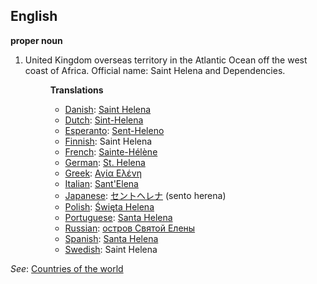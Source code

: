 ==English==

'''proper noun'''

# United Kingdom overseas territory in the Atlantic Ocean off the west coast of Africa. Official name: Saint Helena and Dependencies.
#:'''Translations'''
#:*[[Danish]]: [[Saint Helena]]
#:*[[Dutch]]: [[Sint-Helena]]
#:*[[Esperanto]]: [[Sent-Heleno]]
#:*[[Finnish]]: Saint Helena
#:*[[French]]: [[Sainte-Hélène]]
#:*[[German]]: [[St. Helena]]
#:*[[Greek]]: [[Αγία Ελένη]]
#:*[[Italian]]: [[Sant'Elena]]
#:*[[Japanese]]: [[セントヘレナ]] (sento herena)
#:*[[Polish]]: [[Święta Helena]]
#:*[[Portuguese]]: [[Santa Helena]]
#:*[[Russian]]: [[остров Святой Елены]]
#:*[[Spanish]]: [[Santa Helena]]
#:*[[Swedish]]: Saint Helena

''See'': [[Countries of the world]]